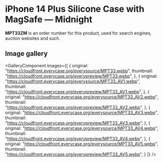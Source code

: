 
# iPhone 14 Plus Silicone Case with MagSafe — Midnight

<Callout type='info' emoji='👉🏻'>**MPT33ZM** is an order number for this product, used for search engines, auction websites and such.</Callout>

## Image gallery

<GalleryComponent
    images={[
      {
        original: "https://cloudfront.everycase.org/everysource/MPT33.webp",
        thumbnail: "https://cloudfront.everycase.org/everypreview/MPT33.webp",
      },
      {
        original: "https://cloudfront.everycase.org/everysource/MPT33_AV1.webp",
        thumbnail: "https://cloudfront.everycase.org/everypreview/MPT33_AV1.webp",
      },
      {
        original: "https://cloudfront.everycase.org/everysource/MPT33_AV2.webp",
        thumbnail: "https://cloudfront.everycase.org/everypreview/MPT33_AV2.webp",
      },
      {
        original: "https://cloudfront.everycase.org/everysource/MPT33_AV3.webp",
        thumbnail: "https://cloudfront.everycase.org/everypreview/MPT33_AV3.webp",
      },
      {
        original: "https://cloudfront.everycase.org/everysource/MPT33_AV4.webp",
        thumbnail: "https://cloudfront.everycase.org/everypreview/MPT33_AV4.webp",
      },
      {
        original: "https://cloudfront.everycase.org/everysource/MPT33_AV5.webp",
        thumbnail: "https://cloudfront.everycase.org/everypreview/MPT33_AV5.webp",
      }
    ]}
  />
